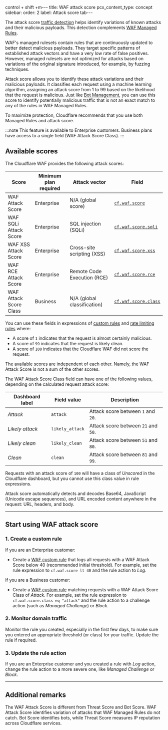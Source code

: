 control + shift +m---
title: WAF attack score
pcx_content_type: concept
sidebar:
  order: 2
	label: Attack score
tab---


The attack score [traffic detection](/waf/concepts/#detection-versus-mitigation) helps identify variations of known attacks and their malicious payloads. This detection complements [WAF Managed Rules](/waf/managed-rules/).

WAF's managed rulesets contain rules that are continuously updated to better detect malicious payloads. They target specific patterns of established attack vectors and have a very low rate of false positives. However, managed rulesets are not optimized for attacks based on variations of the original signature introduced, for example, by fuzzing techniques.

Attack score allows you to identify these attack variations and their malicious payloads. It classifies each request using a machine learning algorithm, assigning an attack score from 1 to 99 based on the likelihood that the request is malicious. Just like [Bot Management](/bots/plans/bm-subscription/), you can use this score to identify potentially malicious traffic that is not an exact match to any of the rules in WAF Managed Rules.

To maximize protection, Cloudflare recommends that you use both Managed Rules and attack score.

:::note
This feature is available to Enterprise customers. Business plans have access to a single field (WAF Attack Score Class).
:::

## Available scores

The Cloudflare WAF provides the following attack scores:

| Score                  | Minimum plan required | Attack vector               | Field                                                                                         |
| ---------------------- | --------------------- | --------------------------- | --------------------------------------------------------------------------------------------- |
| WAF Attack Score       | Enterprise            | N/A (global score)          | [`cf.waf.score`](/ruleset-engine/rules-language/fields/dynamic-fields/#cfwafscore)            |
| WAF SQLi Attack Score  | Enterprise            | SQL injection (SQLi)        | [`cf.waf.score.sqli`](/ruleset-engine/rules-language/fields/dynamic-fields/#cfwafscoresqli)   |
| WAF XSS Attack Score   | Enterprise            | Cross-site scripting (XSS)  | [`cf.waf.score.xss`](/ruleset-engine/rules-language/fields/dynamic-fields/#cfwafscorexss)     |
| WAF RCE Attack Score   | Enterprise            | Remote Code Execution (RCE) | [`cf.waf.score.rce`](/ruleset-engine/rules-language/fields/dynamic-fields/#cfwafscorerce)     |
| WAF Attack Score Class | Business              | N/A (global classification) | [`cf.waf.score.class`](/ruleset-engine/rules-language/fields/dynamic-fields/#cfwafscoreclass) |

You can use these fields in expressions of [custom rules](/waf/custom-rules/) and [rate limiting rules](/waf/rate-limiting-rules/) where:

- A score of `1` indicates that the request is almost certainly malicious.
- A score of `99` indicates that the request is likely clean.
- A score of `100` indicates that the Cloudflare WAF did not score the request.

The available scores are independent of each other. Namely, the WAF Attack Score is not a sum of the other scores.

The WAF Attack Score Class field can have one of the following values, depending on the calculated request attack score:

| Dashboard label | Field value     | Description                         |
| --------------- | --------------- | ----------------------------------- |
| _Attack_        | `attack`        | Attack score between `1` and `20`.  |
| _Likely attack_ | `likely_attack` | Attack score between `21` and `50`. |
| _Likely clean_  | `likely_clean`  | Attack score between `51` and `80`. |
| _Clean_         | `clean`         | Attack score between `81` and `99`. |

Requests with an attack score of `100` will have a class of _Unscored_ in the Cloudflare dashboard, but you cannot use this class value in rule expressions.

Attack score automatically detects and decodes Base64, JavaScript (Unicode escape sequences), and URL encoded content anywhere in the request: URL, headers, and body.

---

## Start using WAF attack score

### 1. Create a custom rule

If you are an Enterprise customer:

- Create a [WAF custom rule](/waf/custom-rules/create-dashboard/) that logs all requests with a WAF Attack Score below 40 (recommended initial threshold). For example, set the rule expression to `cf.waf.score lt 40` and the rule action to _Log_.

If you are a Business customer:

- Create a [WAF custom rule](/waf/custom-rules/create-dashboard/) matching requests with a WAF Attack Score Class of _Attack_. For example, set the rule expression to `cf.waf.score.class eq "attack"` and the rule action to a challenge action (such as _Managed Challenge_) or _Block_.

### 2. Monitor domain traffic

Monitor the rule you created, especially in the first few days, to make sure you entered an appropriate threshold (or class) for your traffic. Update the rule if required.

### 3. Update the rule action

If you are an Enterprise customer and you created a rule with _Log_ action, change the rule action to a more severe one, like _Managed Challenge_ or _Block_.

---

## Additional remarks

The WAF Attack Score is different from <GlossaryTooltip term="threat score">Threat Score</GlossaryTooltip> and Bot Score. WAF Attack Score identifies variation of attacks that WAF Managed Rules do not catch. Bot Score identifies bots, while Threat Score measures IP reputation across Cloudflare services.
